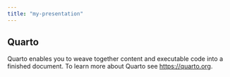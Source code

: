 ```yaml
---
title: "my-presentation"
---
```


## Quarto

Quarto enables you to weave together content and executable code into a finished document. To learn more about Quarto see <https://quarto.org>.
